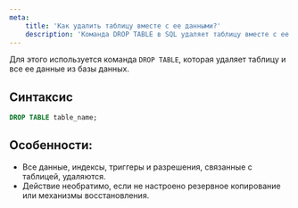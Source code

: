 ```yaml
---
meta:
    title: 'Как удалить таблицу вместе с ее данными?'
    description: 'Команда DROP TABLE в SQL удаляет таблицу вместе с ее данными, индексами и триггерами. Узнайте, как использовать DROP TABLE и его особенности.'
---
```


Для этого используется команда `DROP TABLE`, которая удаляет таблицу и все ее данные из базы данных.

## Синтаксис

```sql
DROP TABLE table_name;
```

## Особенности:

-   Все данные, индексы, триггеры и разрешения, связанные с таблицей, удаляются.
-   Действие необратимо, если не настроено резервное копирование или механизмы восстановления.
